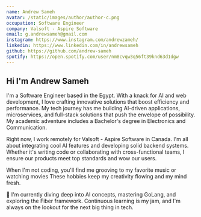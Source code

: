 ```yaml
---
name: Andrew Sameh
avatar: /static/images/author/author-c.png
occupation: Software Engineer
company: Valsoft - Aspire Software
email: g.andrewsameh@gmail.com
instagram: https://www.instagram.com/andrewzameh/
linkedin: https://www.linkedin.com/in/andrewsameh
github: https://github.com/andrew-sameh
spotify: https://open.spotify.com/user/nm8cvqw3q56ft39knd63d1dgw
---
```



## Hi <Twemoji emoji="waving hand" /> I'm Andrew Sameh

I'm a Software Engineer <Twemoji emoji="laptop" /> based in the Egypt. With a knack for AI and web development, I love crafting innovative solutions that boost efficiency and performance. My tech journey has me building AI-driven applications, microservices, and full-stack solutions that push the envelope of possibility. My academic adventure includes a Bachelor's degree <Twemoji emoji="grad" /> in Electronics and Communication.

Right now, I work remotely <Twemoji emoji="world" /> for Valsoft - Aspire Software in Canada. I'm all about integrating cool AI features and developing solid backend systems. Whether it's writing code or collaborating with cross-functional teams, I ensure our products meet top standards and wow our users.

When I'm not coding, you'll find me grooving to my favorite music <Twemoji emoji="headphones" /> or watching movies <Twemoji emoji="movie" /> These hobbies keep my creativity flowing and my mind fresh.

🤖 I'm currently diving deep into AI concepts, mastering GoLang, and exploring the Fiber framework. Continuous learning is my jam, and I'm always on the lookout for the next big thing in tech.


